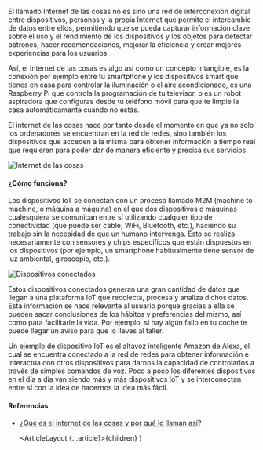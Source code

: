 

El llamado Internet de las cosas no es sino una red de
interconexión digital entre dispositivos, personas y la
propia Internet que permite el intercambio de datos entre
ellos, permitiendo que se pueda capturar información clave
sobre el uso y el rendimiento de los dispositivos y los objetos
para detectar patrones, hacer recomendaciones, mejorar la eficiencia
y crear mejores experiencias para los usuarios.

Así, el Internet de las cosas es algo así como un concepto
intangible, es la conexión por ejemplo entre tu smartphone
y los dispositivos smart que tienes en casa para controlar
la iluminación o el aire acondicionado, es una Raspberry Pi
que controla la programación de tu televisor, o es un robot
aspiradora que configuras desde tu teléfono móvil para que
te limpie la casa automáticamente cuando no estás.

El internet de las cosas nace por tanto desde el momento en
que ya no solo los ordenadores se encuentran en la red de redes,
sino también los dispositivos que acceden a la misma para obtener
información a tiempo real que requieren para poder dar de manera
eficiente y precisa sus servicios.

![Internet de las cosas](https://www.adslzone.net/app/uploads-adslzone.net/2019/10/IoTaper-930x487.jpg)

#### ¿Cómo funciona?

Los dispositivos IoT se conectan con un proceso llamado M2M
(machine to machine, o máquina a máquina) en el que dos dispositivos o
máquinas cualesquiera se comunican entre sí utilizando cualquier tipo
de conectividad (que puede ser cable, WiFi, Bluetooth, etc.), haciendo
su trabajo sin la necesidad de que un humano intervenga. Esto se realiza
necesariamente con sensores y chips específicos que están dispuestos en
los dispositivos (por ejemplo, un smartphone habitualmente tiene sensor
de luz ambiental, giroscopio, etc.).

![Dispositivos conectados](https://paratodopublico.com/wp-content/uploads/2018/09/westnet-internet.jpg)

Estos dispositivos conectados generan una gran cantidad de datos que
llegan a una plataforma IoT que recolecta, procesa y analiza dichos
datos. Esta información se hace relevante al usuario porque gracias
a ella se pueden sacar conclusiones de los hábitos y preferencias
del mismo, así como para facilitarle la vida. Por ejemplo, si hay
algún fallo en tu coche te puede llegar un aviso para que lo lleves
al taller.

Un ejemplo de dispositivo IoT es el altavoz inteligente Amazon de Alexa,
el cual se encuentra conectado a la red de redes para obtener información
e interactúa con otros dispositivos para darnos la capacidad de controlarlos
a través de simples comandos de voz. Poco a poco los diferentes dispositivos
en el día a día van siendo más y más dispositivos IoT y se interconectan entre
sí con la idea de hacernos la idea más fácil.

#### Referencias

- [¿Qué es el internet de las cosas y por qué lo llaman así?](https://hardzone.es/reportajes/que-es/internet-cosas-iot/)

  <ArticleLayout {...article}>{children}</ArticleLayout>
)
